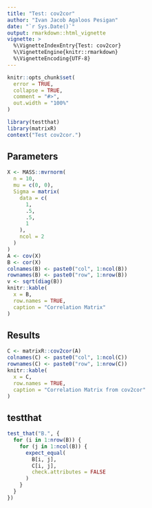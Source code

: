 ```yaml
---
title: "Test: cov2cor"
author: "Ivan Jacob Agaloos Pesigan"
date: "`r Sys.Date()`"
output: rmarkdown::html_vignette
vignette: >
  %\VignetteIndexEntry{Test: cov2cor}
  %\VignetteEngine{knitr::rmarkdown}
  %\VignetteEncoding{UTF-8}
---
```



```r
knitr::opts_chunk$set(
  error = TRUE,
  collapse = TRUE,
  comment = "#>",
  out.width = "100%"
)
```



```r
library(testthat)
library(matrixR)
context("Test cov2cor.")
```


## Parameters


```r
X <- MASS::mvrnorm(
  n = 10,
  mu = c(0, 0),
  Sigma = matrix(
    data = c(
      1,
      .5,
      .5,
      1
    ),
    ncol = 2
  )
)
A <- cov(X)
B <- cor(X)
colnames(B) <- paste0("col", 1:ncol(B))
rownames(B) <- paste0("row", 1:nrow(B))
v <- sqrt(diag(B))
knitr::kable(
  x = B,
  row.names = TRUE,
  caption = "Correlation Matrix"
)
```


## Results


```r
C <- matrixR::cov2cor(A)
colnames(C) <- paste0("col", 1:ncol(C))
rownames(C) <- paste0("row", 1:nrow(C))
knitr::kable(
  x = C,
  row.names = TRUE,
  caption = "Correlation Matrix from cov2cor"
)
```


## testthat


```r
test_that("B.", {
  for (i in 1:nrow(B)) {
    for (j in 1:ncol(B)) {
      expect_equal(
        B[i, j],
        C[i, j],
        check.attributes = FALSE
      )
    }
  }
})
```

